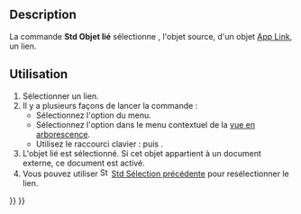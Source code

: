 <languages/>

{{Docnav/fr
|[[Std_Workbench/fr|Atelier]]
|[[Std_LinkSelectLinkedFinal/fr|Objet lié le plus profond]]
|[[Std_View_Menu/fr|Menu Affichage]]
|IconL=
|IconR=Std_LinkSelectLinkedFinal.svg
|IconC=Freecad.svg
}}

{{GuiCommand/fr
|Name=Std LinkSelectLinked
|Name/fr=Std Objet lié
|MenuLocation=Affichage → Navigation par lien → Aller à l'objet lié
|Workbenches=Tous
|Shortcut={{KEY|S}} {{KEY|G}}
|Version=0.19
|SeeAlso=[[Std_LinkSelectLinkedFinal/fr|Std Objet lié le plus profond]], [[Std_LinkSelectAllLinks/fr|Std Tous les liens]]
}}

== Description ==

La commande '''Std Objet lié''' sélectionne {{PropertyData/fr|Linked Object}}, l'objet source, d'un objet [[App_Link/fr|App Link]], un lien.

<span id="Usage"></span>
==Utilisation==

# Sélectionner un lien.
# Il y a plusieurs façons de lancer la commande :
#* Sélectionnez l'option {{MenuCommand|Affichage → Navigation par lien → [[Image:Std_LinkSelectLinked.svg|16px]] Aller à l'objet lié}} du menu.
#* Sélectionnez l'option {{MenuCommand|Actions sur les liens → [[Image:Std_LinkSelectLinked.svg|16px]] Aller à l'objet lié}} dans le menu contextuel de la [[Tree_view/fr|vue en arborescence]].
#* Utilisez le raccourci clavier : {{KEY|S}} puis {{KEY|G}}.
# L'objet lié est sélectionné. Si cet objet appartient à un document externe, ce document est activé.
# Vous pouvez utiliser [[Image:Std_SelBack.svg|16px]] [[Std_SelBack/fr|Std Sélection précédente]] pour resélectionner le lien.


{{Docnav/fr
|[[Std_Workbench/fr|Atelier]]
|[[Std_LinkSelectLinkedFinal/fr|Objet lié le plus profond]]
|[[Std_View_Menu/fr|Menu Affichage]]
|IconL=
|IconR=Std_LinkSelectLinkedFinal.svg
|IconC=Freecad.svg
}}

{{Std_Base_navi{{#translation:}}}}
{{Userdocnavi{{#translation:}}}}
